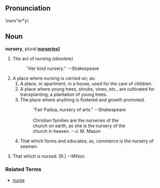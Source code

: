 ==Pronunciation==
\nurs"er*y\

==Noun==
'''nursery''', plural '''[[nurseries]]]'''

# The act of nursing ''(obsolete)''
#: ``Her kind nursery.'' --Shakespeare
# A place where nursing is carried on; as:
## A place, or apartment, in a house, used for the care of children.
## A place where young trees, shrubs, vines, etc., are cultivated for transplanting; a plantation of young trees.
## The place where anything is fostered and growth promoted. 
##:          "Fair Padua, nursery of arts." --Shakespeare
##:&nbsp;
##:          Christian families are the nurseries of the
##:          church on earth, as she is the nursery of the
##:          church in heaven.                 --J. M. Mason
## That which forms and educates; as, commerce is the nursery of seamen.
##:
# That which is nursed. [R.] --Milton.

===Related Terms===
*[[nurse]]